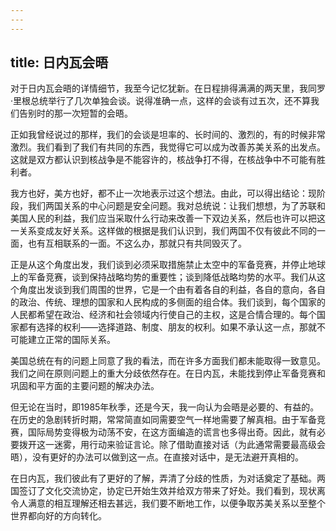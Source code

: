 ```yaml
---
---
---
```

title: 日内瓦会晤
---

对于日内瓦会晤的详情细节，我至今记忆犹新。在日程排得满满的两天里，我同罗·里根总统举行了几次单独会谈。说得准确一点，这样的会谈有过五次，还不算我们告别时的那一次短暂的会晤。

正如我曾经说过的那样，我们的会谈是坦率的、长时间的、激烈的，有的时候非常激烈。我们看到了我们有共同的东西，我觉得它可以成为改善苏美关系的出发点。这就是双方都认识到核战争是不能容许的，核战争打不得，在核战争中不可能有胜利者。

我方也好，美方也好，都不止一次地表示过这个想法。由此，可以得出结论：现阶段，我们两国关系的中心问题是安全问题。我对总统说：让我们想想，为了苏联和美国人民的利益，我们应当采取什么行动来改善一下双边关系，然后也许可以把这一关系变成友好关系。这样做的根据是我们认识到，我们两国不仅有彼此不同的一面，也有互相联系的一面。不这么办，那就只有共同毁灭了。

正是从这个角度出发，我们谈到必须采取措施禁止太空中的军备竞赛，并停止地球上的军备竞赛，谈到保持战略均势的重要性；谈到降低战略均势的水平。我们从这个角度出发谈到我们周围的世界，它是一个由有着各自的利益，各自的意向，各自的政治、传统、理想的国家和人民构成的多侧面的组合体。我们谈到，每个国家的人民都希望在政治、经济和社会领域内行使自己的主权，这是合情合理的。每个国家都有选择的权利——选择道路、制度、朋友的权利。如果不承认这一点，那就不可能建立正常的国际关系。

美国总统在有的问题上同意了我的看法，而在许多方面我们都未能取得一致意见。我们之间在原则问题上的重大分歧依然存在。在日内瓦，未能找到停止军备竞赛和巩固和平方面的主要问题的解决办法。

但无论在当时，即1985年秋季，还是今天，我一向认为会晤是必要的、有益的。在历史的急剧转折时期，常常简直如同需要空气一样地需要了解真相。由于军备竞赛，国际局势变得极为动荡不安，在这方面编造的谎言也多得出奇。因此，就有必要拨开这一迷雾，用行动来验证言论。除了借助直接对话（为此通常需要最高级会晤），没有更好的办法可以做到这一点。在直接对话中，是无法避开真相的。

在日内瓦，我们彼此有了更好的了解，弄清了分歧的性质，为对话奠定了基础。两国签订了文化交流协定，协定已开始生效并给双方带来了好处。我们看到，现状离令人满意的相互理解还相去甚远，我们要不断地工作，以便争取苏美关系以至整个世界都向好的方向转化。